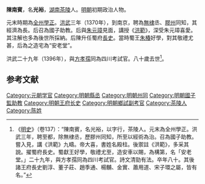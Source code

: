 '''陳南賓'''，名'''光裕'''，[[湖南|湖南]][[茶陵|茶陵]]人。[[明朝|明朝]]初期政治人物。

元末時期為[[全州|全州]][[學正|學正]]。[[洪武|洪武]]三年（1370年），到南京，聘為[[无棣县|無棣]]丞、[[膠州|膠州]]同知，其經濟為長。后召為國子助教。后與[[朱元璋|朱元璋]]見面，講授《[[洪範|洪範]]》，深受朱元璋喜愛。其注解也多為後世所採納。后陳升任蜀府[[長史|長史]]。當時蜀王[[朱椿_(明朝)|朱椿]]好學，對其敬禮尤甚，后為之造宅為“安老堂”。

洪武二十九年（1396年），與[[方孝孺|方孝孺]]同為四川考試官。八十歲去世<ref>《[[明史|明史]]》（卷137）：“陳南賓，名光裕，以字行，茶陵人。元末為全州學正。洪武三年，聘至都，除無棣丞，歷膠州同知，所至以經術為治。召為國子助教。嘗入見，講《洪範》九疇。帝大喜，書姓名殿柱。後禦註《洪範》，多采其說。擢蜀府長史。蜀獻王好學，敬禮尤至，造安車以賜，為構第，名「安老堂。」二十九年，與方孝孺同為四川考試官。詩文清勁有法。卒年八十。其後諸王府長史劉淳、董子莊、趙季通、楊黼、金實、蕭用道、宋子環之屬，皆有名。”</ref>。

==参考文献==
{{wikisource|明史/卷137}}
<div class="references-small">
<references />
</div>

{{明朝官员小作品}}
[[Category:元朝学官|Category:元朝学官]]
[[Category:明朝縣丞|Category:明朝縣丞]]
[[Category:明朝州同|Category:明朝州同]]
[[Category:明朝國子監助教|Category:明朝國子監助教]]
[[Category:明朝王府长史|Category:明朝王府长史]]
[[Category:明朝鄉試副考官|Category:明朝鄉試副考官]]
[[Category:茶陵人|Category:茶陵人]]
[[Category:陈姓|Category:陈姓]]
